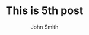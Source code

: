 ---
title: This is 5th post
tags: Product Design, Motion
timeline: 2022 – Present
author: John Smith
description: The USA is a vast country with a lot of places to visit. Here are the 10 best places to visit in the USA.
background: https://images.unsplash.com/photo-1480714378408-67cf0d13bc1b
---